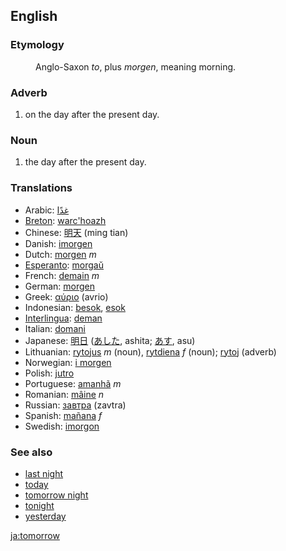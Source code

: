 ==English==
===Etymology===
:Anglo-Saxon ''to'', plus ''morgen'', meaning morning.

===Adverb===
#on the day after the present day.

===Noun===
#the day after the present day.

=== Translations ===
*Arabic: [[غدًا]]
*[[Breton]]: [[warc'hoazh]]
*Chinese: [[明天]] (ming tian)
*Danish: [[imorgen]]
*Dutch: [[morgen]] ''m''
*[[Esperanto]]: [[morgaŭ]]
*French: [[demain]] ''m''
*German: [[morgen]]
*Greek: [[αύριο]] (avrio)
*Indonesian: [[besok]], [[esok]]
*[[Interlingua]]: [[deman]]
*Italian: [[domani]]
*Japanese: [[明日]] ([[あした]], ashita; [[あす]], asu)
*Lithuanian: [[rytojus]] ''m'' (noun), [[rytdiena]] ''f'' (noun); [[rytoj]] (adverb)
*Norwegian: [[i morgen]]
*Polish: [[jutro]]
*Portuguese: [[amanhã]] ''m''
*Romanian: [[mâine]] ''n''
*Russian: [[завтра]] (zavtra)
*Spanish: [[mañana]] ''f''
*Swedish: [[imorgon]]

===See also===
*[[last night]]
*[[today]]
*[[tomorrow night]]
*[[tonight]]
*[[yesterday]]

[[ja:tomorrow]]